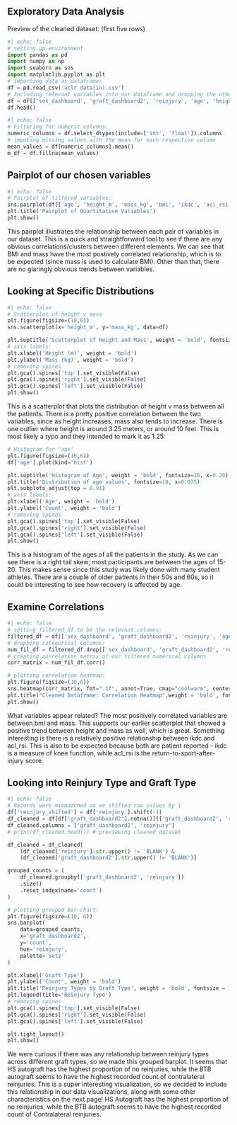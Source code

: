 ## Exploratory Data Analysis

Preview of the cleaned dataset: (first five rows)
```python
#| echo: false
# setting up environment
import pandas as pd
import numpy as np
import seaborn as sns
import matplotlib.pyplot as plt
# importing data as dataframe:
df = pd.read_csv('aclr data(in).csv')
# Including relevant variables into our dataframe and dropping the others:
df = df[['sex_dashboard', 'graft_dashboard2', 'reinjury', 'age', 'height_m', 'mass_kg', 'bmi', 'ikdc', 'acl_rsi', 'tegner_pre', 'tegner_now', 'lsi_ext_isok_60', 'lsi_flex_isok_60']]
df.head()
```

```python
#| echo: false
# Filtering for numeric columns:
numeric_columns = df.select_dtypes(include=['int', 'float']).columns
# imputing missing values with the mean for each respective column
mean_values = df[numeric_columns].mean()
m_df = df.fillna(mean_values)
```

## Pairplot of our chosen variables

```python
#| echo: false
# Pairplot of filtered variables:
sns.pairplot(df[['age', 'height_m', 'mass_kg', 'bmi', 'ikdc', 'acl_rsi']], plot_kws={"s": 5})
plt.title('Pairplot of Quantitative Variables')
plt.show()
```
This pairplot illustrates the relationship between each pair of variables in our dataset. This is a quick and straightforward tool to see if there are any obvious correlations/clusters between different elements. We can see that BMI and mass have the most postively correlated relationship, which is to be expected (since mass is used to calculate BMI). Other than that, there are no glaringly obvious trends between variables. 

## Looking at Specific Distributions

```python
#| echo: false
# Scatterplot of height v mass
plt.figure(figsize=(10,6))
sns.scatterplot(x='height_m', y='mass_kg', data=df)

plt.suptitle('Scatterplot of Height and Mass', weight = 'bold', fontsize = 16, x = 0.29)
# axis labels:
plt.xlabel('Height (m)', weight = 'bold')
plt.ylabel('Mass (kg)', weight = 'bold')
# removing spines
plt.gca().spines['top'].set_visible(False)
plt.gca().spines['right'].set_visible(False)
plt.gca().spines['left'].set_visible(False)
plt.show()
```
This is a scatterplot that plots the distribution of height v mass between all the patients. There is a pretty positive correlation between the two variables, since as height increases, mass also tends to increase. There is one outlier where height is around 3.25 meters, or around 10 feet. This is most likely a typo and they intended to mark it as 1.25. 

```python
# Histogram for 'age'
plt.figure(figsize=(10,6))
df['age'].plot(kind='hist')

plt.suptitle('Histogram of Age', weight = 'bold', fontsize=16, x=0.20)
plt.title('Distribution of age values', fontsize=10, x=0.075)
plt.subplots_adjust(top = 0.91) 
# axis labels:
plt.xlabel('Age', weight = 'bold')
plt.ylabel('Count', weight = 'bold')
# removing spines
plt.gca().spines['top'].set_visible(False)
plt.gca().spines['right'].set_visible(False)
plt.gca().spines['left'].set_visible(False)
plt.show()
```
This is a histogram of the ages of all the patients in the study. As we can see there is a right tail skew; most participants are between the ages of 15-20. This makes sense since this study was likely done with many student athletes. There are a couple of older patients in their 50s and 60s, so it could be interesting to see how recovery is affected by age. 

## Examine Correlations 

```python
#| echo: false
# setting filtered_df to be the relevant columns:
filtered_df = df[['sex_dashboard', 'graft_dashboard2', 'reinjury', 'age', 'height_m', 'mass_kg', 'bmi', 'ikdc', 'acl_rsi']]
# dropping categorical columns:
num_fil_df = filtered_df.drop(['sex_dashboard', 'graft_dashboard2', 'reinjury'], axis=1)
# creating correlation matrix of our filtered numerical columns
corr_matrix = num_fil_df.corr()

# plotting correlation heatmap:
plt.figure(figsize=(10,6))
sns.heatmap(corr_matrix, fmt=".1f", annot=True, cmap="coolwarm", center=0)
plt.title("Cleaned Dataframe: Correlation Heatmap",weight = 'bold', fontsize = 18, x=0.21)
plt.show()
```
What variables appear related? The most positively correlated variables are between bmi and mass. This supports our earlier scatterplot that showed a positive trend between height and mass as well, which is great. Something interesting is there is a relatively positive relationship between ikdc and acl_rsi. This is also to be expected because both are patient reported - ikdc is a measure of knee function, while acl_rsi is the return-to-sport-after-injury score. 


## Looking into Reinjury Type and Graft Type

```python
#| echo: false
# Records were mismatched so we shifted row values by 1 
df['reinjury_shifted'] = df['reinjury'].shift(-1)
df_cleaned = df[df['graft_dashboard2'].notna()][['graft_dashboard2', 'reinjury_shifted']]
df_cleaned.columns = ['graft_dashboard2', 'reinjury']
# print(df_cleaned.head()) # previewing cleaned dataset

df_cleaned = df_cleaned[
    (df_cleaned['reinjury'].str.upper() != 'BLANK') &
    (df_cleaned['graft_dashboard2'].str.upper() != 'BLANK')]

grouped_counts = (
    df_cleaned.groupby(['graft_dashboard2', 'reinjury'])
    .size()
    .reset_index(name='count')
)

# plotting grouped bar chart:
plt.figure(figsize=(10, 6))
sns.barplot(
    data=grouped_counts,
    x='graft_dashboard2',
    y='count',
    hue='reinjury',
    palette='Set2'
)

plt.xlabel('Graft Type')
plt.ylabel('Count', weight = 'bold')
plt.title('Reinjury Types by Graft Type', weight = 'bold', fontsize = 16, x = 0.2)
plt.legend(title='Reinjury Type')
# removing spines
plt.gca().spines['top'].set_visible(False)
plt.gca().spines['right'].set_visible(False)
plt.gca().spines['left'].set_visible(False)

plt.tight_layout()
plt.show()
```
We were curious if there was any relationship between reinjury types across different graft types, so we made this grouped barplot. It seems that HS autograft has the highest proportion of no reinjuries, while the BTB autograft seems to have the highest recorded count of contralateral reinjuries. This is a super interesting visualization, so we decided to include this relationship in our data visualizations, along with some other characteristics on the next page!
HS Autograft has the highest proportion of no reinjuries, while the BTB autograft seems to have the highest recorded count of Contralateral reinjuries.


